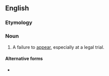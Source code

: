 ==English==

===Etymology===
{{prefix|en|non|appearance}}

===Noun===
{{en-noun|~}}

# A failure to [[appear]], especially at a legal trial.

====Alternative forms====
* {{l|en|non-appearance}}